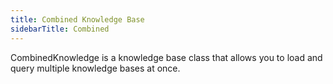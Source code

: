 ```yaml
---
title: Combined Knowledge Base
sidebarTitle: Combined
---
```


CombinedKnowledge is a knowledge base class that allows you to load and query multiple knowledge bases at once.

<Snippet file="kb-combined-reference.mdx" />